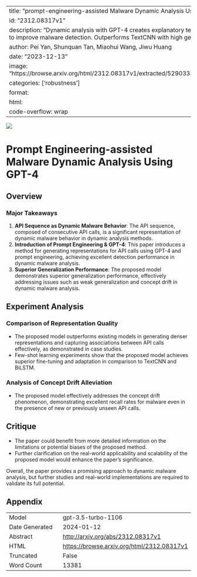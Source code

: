 
---
title: "prompt-engineering-assisted Malware Dynamic Analysis Using GPT-4"
id: "2312.08317v1"
description: "Dynamic analysis with GPT-4 creates explanatory text for API calls to improve malware detection. Outperforms TextCNN with high generalization."
author: Pei Yan, Shunquan Tan, Miaohui Wang, Jiwu Huang
date: "2023-12-13"
image: "https://browse.arxiv.org/html/2312.08317v1/extracted/5290333/Prompt5.png"
categories: ['robustness']
format:
  html:
    code-overflow: wrap
---

![](https://browse.arxiv.org/html/2312.08317v1/extracted/5290333/Prompt5.png)

# Prompt Engineering-assisted Malware Dynamic Analysis Using GPT-4

## Overview

### Major Takeaways
1. **API Sequence as Dynamic Malware Behavior**: The API sequence, composed of consecutive API calls, is a significant representation of dynamic malware behavior in dynamic analysis methods.
2. **Introduction of Prompt Engineering & GPT-4**: This paper introduces a method for generating representations for API calls using GPT-4 and prompt engineering, achieving excellent detection performance in dynamic malware analysis.
3. **Superior Generalization Performance**: The proposed model demonstrates superior generalization performance, effectively addressing issues such as weak generalization and concept drift in dynamic malware analysis.

## Experiment Analysis

### Comparison of Representation Quality
- The proposed model outperforms existing models in generating denser representations and capturing associations between API calls effectively, as demonstrated in case studies.
- Few-shot learning experiments show that the proposed model achieves superior fine-tuning and adaptation in comparison to TextCNN and BiLSTM.

### Analysis of Concept Drift Alleviation
- The proposed model effectively addresses the concept drift phenomenon, demonstrating excellent recall rates for malware even in the presence of new or previously unseen API calls.

## Critique
- The paper could benefit from more detailed information on the limitations or potential biases of the proposed method.
- Further clarification on the real-world applicability and scalability of the proposed model would enhance the paper's significance.

Overall, the paper provides a promising approach to dynamic malware analysis, but further studies and real-world implementations are required to validate its full potential.

## Appendix

|          |          |
|----------|----------|
| Model     | gpt-3.5-turbo-1106       |
| Date Generated     | 2024-01-12       |
| Abstract | [http://arxiv.org/abs/2312.08317v1](http://arxiv.org/abs/2312.08317v1)        |
| HTML     | [https://browse.arxiv.org/html/2312.08317v1](https://browse.arxiv.org/html/2312.08317v1)       |
| Truncated       | False       |
| Word Count       | 13381       |